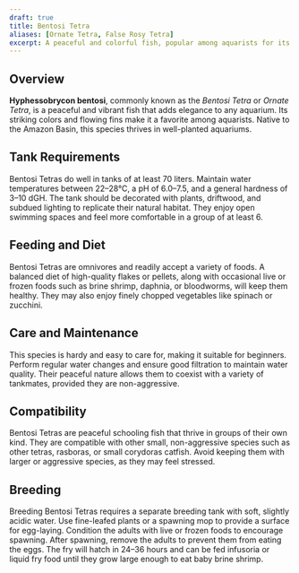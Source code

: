 ```yaml
---
draft: true
title: Bentosi Tetra
aliases: [Ornate Tetra, False Rosy Tetra]
excerpt: A peaceful and colorful fish, popular among aquarists for its stunning appearance and easy care.
---
```


## Overview

**Hyphessobrycon bentosi**, commonly known as the _Bentosi Tetra_ or _Ornate Tetra_, is a peaceful and vibrant fish that
adds elegance to any aquarium. Its striking colors and flowing fins make it a favorite among aquarists. Native to the
Amazon Basin, this species thrives in well-planted aquariums.

## Tank Requirements

Bentosi Tetras do well in tanks of at least 70 liters. Maintain water temperatures between 22–28°C, a pH of 6.0–7.5, and
a general hardness of 3–10 dGH. The tank should be decorated with plants, driftwood, and subdued lighting to replicate
their natural habitat. They enjoy open swimming spaces and feel more comfortable in a group of at least 6.

## Feeding and Diet

Bentosi Tetras are omnivores and readily accept a variety of foods. A balanced diet of high-quality flakes or pellets,
along with occasional live or frozen foods such as brine shrimp, daphnia, or bloodworms, will keep them healthy. They
may also enjoy finely chopped vegetables like spinach or zucchini.

## Care and Maintenance

This species is hardy and easy to care for, making it suitable for beginners. Perform regular water changes and ensure
good filtration to maintain water quality. Their peaceful nature allows them to coexist with a variety of tankmates,
provided they are non-aggressive.

## Compatibility

Bentosi Tetras are peaceful schooling fish that thrive in groups of their own kind. They are compatible with other
small, non-aggressive species such as other tetras, rasboras, or small corydoras catfish. Avoid keeping them with larger
or aggressive species, as they may feel stressed.

## Breeding

Breeding Bentosi Tetras requires a separate breeding tank with soft, slightly acidic water. Use fine-leafed plants or a
spawning mop to provide a surface for egg-laying. Condition the adults with live or frozen foods to encourage spawning.
After spawning, remove the adults to prevent them from eating the eggs. The fry will hatch in 24–36 hours and can be fed
infusoria or liquid fry food until they grow large enough to eat baby brine shrimp.

